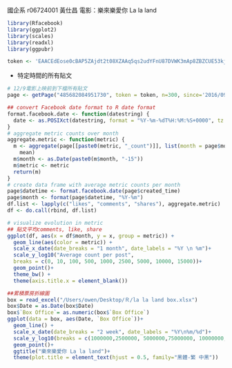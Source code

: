 
國企系 r06724001 黃仕昌 電影：樂來樂愛你 La la land


```r
library(Rfacebook)
library(ggplot2)
library(scales)
library(readxl)
library(ggpubr)
```


```r
token <- 'EAACEdEose0cBAP5ZAjdt2t08XZAAq5qs2udYFnU87DVWK3mAp8ZBZCUE53kjZBIBaiqZAYaIqGnYc4Cj6rXTxvih5oQoq6eBDSJws7lVuOJUMSxDDpCfzyBZC1wagcI4MVeMT21kVmsSquDR1ahEMFSYNgee3CMzKbrQT73AozuQuTLY5UpQA12rG0usbUz4bDe755532ca2bEMsTggRSrOMJfx6gUfZAvUZD'
```

- 特定時間的所有貼文
```r
# 12/9電影上映前到下檔所有貼文
page <- getPage("485682084951730", token = token, n=300, since='2016/09/01', until = '2017/04/30')
```


```r
## convert Facebook date format to R date format
format.facebook.date <- function(datestring) {
  date <- as.POSIXct(datestring, format = "%Y-%m-%dT%H:%M:%S+0000", tz = "GMT")
}
# aggregate metric counts over month
aggregate.metric <- function(metric) {
  m <- aggregate(page[[paste0(metric, "_count")]], list(month = page$month),
    mean)
  m$month <- as.Date(paste0(m$month, "-15"))
  m$metric <- metric
  return(m)
}
# create data frame with average metric counts per month
page$datetime <- format.facebook.date(page$created_time)
page$month <- format(page$datetime, "%Y-%m")
df.list <- lapply(c("likes", "comments", "shares"), aggregate.metric)
df <- do.call(rbind, df.list)

# visualize evolution in metric
## 貼文平均comments, like, share 
ggplot(df, aes(x = df$month, y = x, group = metric)) +
  geom_line(aes(color = metric)) +
  scale_x_date(date_breaks = "1 month", date_labels = "%Y \n %m")+
  scale_y_log10("Average count per post",
  breaks = c(0, 10, 100, 500, 1000, 2500, 5000, 10000, 15000))+
  geom_point()+
  theme_bw() +
  theme(axis.title.x = element_blank())

##累積票房折線圖
box = read_excel("/Users/owen/Desktop/Ｒ/la la land box.xlsx")
box$Date = as.Date(box$Date)
box$`Box Office`= as.numeric(box$`Box Office`)
ggplot(data = box, aes(Date, `Box Office`))+ 
  geom_line() +
  scale_x_date(date_breaks = "2 week", date_labels = "%Y\n%m/%d")+
  scale_y_log10(breaks = c(1000000,2500000, 5000000,75000000, 10000000, 25000000, 50000000, 100000000, 150000000))+
  geom_point()+
  ggtitle("樂來樂愛你 La la land")+
  theme(plot.title = element_text(hjust = 0.5, family="黑體-繁 中黑"))
```
